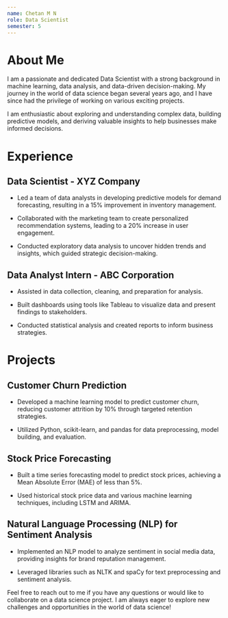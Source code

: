 ```yaml
---
name: Chetan M N
role: Data Scientist
semester: 5
---
```


# About Me

I am a passionate and dedicated Data Scientist with a strong background in machine learning, data analysis, and data-driven decision-making. My journey in the world of data science began several years ago, and I have since had the privilege of working on various exciting projects.

I am enthusiastic about exploring and understanding complex data, building predictive models, and deriving valuable insights to help businesses make informed decisions.

# Experience

## Data Scientist - XYZ Company

- Led a team of data analysts in developing predictive models for demand forecasting, resulting in a 15% improvement in inventory management.

- Collaborated with the marketing team to create personalized recommendation systems, leading to a 20% increase in user engagement.

- Conducted exploratory data analysis to uncover hidden trends and insights, which guided strategic decision-making.

## Data Analyst Intern - ABC Corporation

- Assisted in data collection, cleaning, and preparation for analysis.

- Built dashboards using tools like Tableau to visualize data and present findings to stakeholders.

- Conducted statistical analysis and created reports to inform business strategies.

# Projects

## Customer Churn Prediction

- Developed a machine learning model to predict customer churn, reducing customer attrition by 10% through targeted retention strategies.

- Utilized Python, scikit-learn, and pandas for data preprocessing, model building, and evaluation.

## Stock Price Forecasting

- Built a time series forecasting model to predict stock prices, achieving a Mean Absolute Error (MAE) of less than 5%.

- Used historical stock price data and various machine learning techniques, including LSTM and ARIMA.

## Natural Language Processing (NLP) for Sentiment Analysis

- Implemented an NLP model to analyze sentiment in social media data, providing insights for brand reputation management.

- Leveraged libraries such as NLTK and spaCy for text preprocessing and sentiment analysis.

Feel free to reach out to me if you have any questions or would like to collaborate on a data science project. I am always eager to explore new challenges and opportunities in the world of data science!